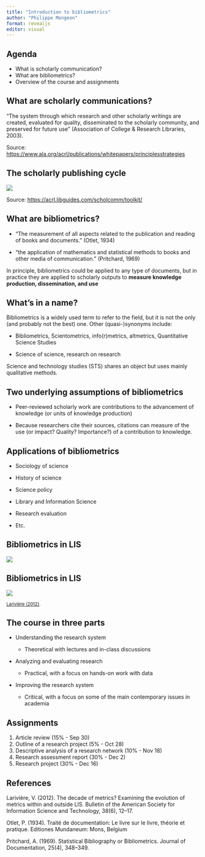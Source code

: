 ```yaml
---
title: "Introduction to bibliometrics"
author: "Philippe Mongeon"
format: revealjs
editor: visual
---
```


## Agenda

-   What is scholarly communication?
-   What are bibliometrics?
-   Overview of the course and assignments

## What are scholarly communications?

"The system through which research and other scholarly writings are created, evaluated for quality, disseminated to the scholarly community, and preserved for future use" (Association of College & Research Libraries, 2003).

Source: <https://www.ala.org/acrl/publications/whitepapers/principlesstrategies>

## The scholarly publishing cycle

![](images/scholcommcycle.jpg){fig-align="center"}

Source: <https://acrl.libguides.com/scholcomm/toolkit/>

## What are bibliometrics?

-   "The measurement of all aspects related to the publication and reading of books and documents." (Otlet, 1934)

-   "the application of mathematics and statistical methods to books and other media of communication." (Pritchard, 1969)

In principle, bibliometrics could be applied to any type of documents, but in practice they are applied to scholarly outputs to **measure knowledge production, dissemination, and use**

## What's in a name?

Bibliometrics is a widely used term to refer to the field, but it is not the only (and probably not the best) one. Other (quasi-)synonyms include:

-   Bibliometrics, Scientometrics, info(r)metrics, altmetrics, Quantitative Science Studies

-   Science of science, research on research

Science and technology studies (STS) shares an object but uses mainly qualitative methods.

## Two underlying assumptions of bibliometrics

-   Peer-reviewed scholarly work are contributions to the advancement of knowledge (or units of knowledge production)

-   Because researchers cite their sources, citations can measure of the use (or impact? Quality? Importance?) of a contribution to knowledge.

## Applications of bibliometrics

-   Sociology of science

-   History of science

-   Science policy

-   Library and Information Science

-   Research evaluation

-   Etc.

## Bibliometrics in LIS

![](images/sociotopic.jpg){fig-align="center"}

## Bibliometrics in LIS

![](images/multidisc.jpg){fig-align="center"}

~[Larivière (2012)](https://doi.org/10.1002/bult.2012.1720380605).~

## The course in three parts

-   Understanding the research system

    -   Theoretical with lectures and in-class discussions

-   Analyzing and evaluating research

    -   Practical, with a focus on hands-on work with data

-   Improving the research system

    -   Critical, with a focus on some of the main contemporary issues in academia

## Assignments

1.  Article review (15% - Sep 30)
2.  Outline of a research project (5% - Oct 28)
3.  Descriptive analysis of a research network (10% - Nov 18)
4.  Research assessment report (30% - Dec 2)
5.  Research project (30% - Dec 16)

## References

Larivière, V. (2012). The decade of metrics? Examining the evolution of metrics within and outside LIS. Bulletin of the American Society for Information Science and Technology, 38(6), 12--17.

Otlet, P. (1934). Traité de documentation: Le livre sur le livre, théorie et pratique. Editiones Mundaneum: Mons, Belgium

Pritchard, A. (1969). Statistical Bibliography or Bibliometrics. Journal of Documentation, 25(4), 348--349.
